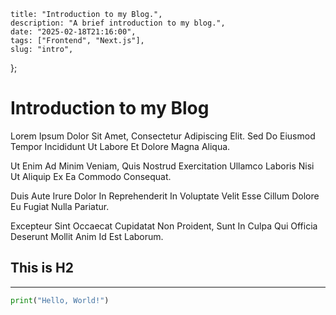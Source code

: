 
    title: "Introduction to my Blog.",
    description: "A brief introduction to my blog.",
    date: "2025-02-18T21:16:00",
    tags: ["Frontend", "Next.js"],
    slug: "intro",
};

<BlogLayout metadata={metadata}>

# Introduction to my Blog

Lorem Ipsum Dolor Sit Amet, Consectetur Adipiscing Elit. Sed Do Eiusmod Tempor Incididunt Ut Labore Et Dolore Magna Aliqua.

Ut Enim Ad Minim Veniam, Quis Nostrud Exercitation Ullamco Laboris Nisi Ut Aliquip Ex Ea Commodo Consequat.

Duis Aute Irure Dolor In Reprehenderit In Voluptate Velit Esse Cillum Dolore Eu Fugiat Nulla Pariatur.

Excepteur Sint Occaecat Cupidatat Non Proident, Sunt In Culpa Qui Officia Deserunt Mollit Anim Id Est Laborum.

## This is H2

---

```python
print("Hello, World!")
```

</BlogLayout>
